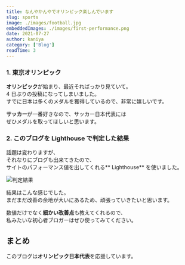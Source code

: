```yaml
---
title: なんやかんやでオリンピック楽しんでいます
slug: sports
image: ./images/football.jpg
embeddedImages: ./images/first-performance.png
date: 2021-07-27
author: kaniya
category: ['Blog']
readTime: 3
---
```


### 1. 東京オリンピック

**オリンピック**が始まり、最近そればっかり見ていて。<br/>
4 日ぶりの投稿になってしまいました。<br/>
すでに日本は多くのメダルを獲得しているので、非常に嬉しいです。

**サッカー**が一番好きなので、サッカー日本代表には<br/>
ぜひメダルを取ってほしいと思います。

### 2. このブログを Lighthouse で判定した結果

話題は変わりますが、<br/>
それなりにブログも出来てきたので、<br/>
サイトのパフォーマンス値を出してくれる** Lighthouse** を使いました。

![判定結果](./images/first-performance.png)

結果はこんな感じでした。<br />
まだまだ改善の余地が大いにあるため、頑張っていきたいと思います。

数値だけでなく**細かい改善点**も教えてくれるので、<br />
私みたいな初心者ブロガーはぜひ使ってみてください。

## まとめ

このブログは**オリンピック日本代表**を応援しています。
